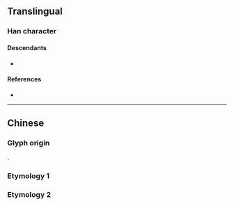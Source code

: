 {{character info}}
==Translingual==

===Han character===
{{Han char|rn=66|rad=攴|as=05|sn=9|four=|canj=NHOK|ids=⿰矛攵}}

====Descendants====
* {{l|mul|[[㮘]], [[𧎄]], [[𨩺]], [[務]], [[堥]], [[婺]], [[嵍]], [[㡔]], [[愗]], [[暓]], [[楘]], [[𤋄]], [[瞀]], [[䋷]], [[𦎦]], [[蝥]], [[䜼]], [[𨡭]], [[鍪]], [[䨁]], [[鞪]], [[鶩]]([[骛]]), [[䱯]], [[騖]]([[鹜]]), [[䓮]], [[霚]], [[𩭾]], [[霿]]}}

====References====
* {{Han ref|kx=0469.240|dkj=13160|dj=0820.040|hdz=21455.120|uh=6544|ud=25924}}

----

==Chinese==
{{zh-forms}}

===Glyph origin===
{{Han etym}}
{{Han compound|矛|攴|alt2=攵|ls=psc}}.

===Etymology 1===
{{zh-see|務|v}}

===Etymology 2===
{{zh-see|劺|v}}